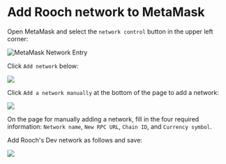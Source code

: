 # Add Rooch network to MetaMask

Open MetaMask and select the `network control` button in the upper left corner:

![MetaMask Network Entry](/docs/metamask-network-entry-en.png)

Click `Add network` below:

![](/docs/metamask-add-network-en.png)

Click `Add a network manually` at the bottom of the page to add a network:

![](/docs/metamask-manual-add-en.png)

On the page for manually adding a network, fill in the four required information: `Network name`, `New RPC URL`, `Chain ID`, and `Currency symbol`.

Add Rooch's Dev network as follows and save:

![](/docs/metamask-devnet-en.png)
